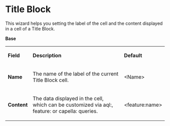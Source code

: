 =Title Block=

 
This wizard helps you setting the label of the cell and the content displayed in a cell of a Title Block.

 
'''Base '''

                      
{| border="1"
|-
| 
'''Field'''

 
| 
'''Description'''

 
| 
'''Default'''

 
|-
| 
'''Name'''

 
| 
The name of the label of the current Title Block cell.

 
| 
&lt;Name&gt;

 
|-
| 
'''Content'''

 
| 
The data displayed in the cell, which can be customized via aql:, feature: or capella: queries.

 
| 
&lt;feature:name&gt;

 
|}  